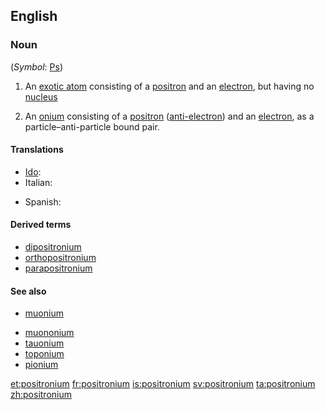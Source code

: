 ==English==

===Noun===
{{wikipedia}}
{{en-noun|pl2=positronia}} (''Symbol'': [[Ps]])

# {{physics|chemistry}} An [[exotic atom]] consisting of a [[positron]] and an [[electron]], but having no [[nucleus]]
# {{physics}} An [[onium]] consisting of a [[positron]] ([[anti-electron]]) and an [[electron]], as a particle&ndash;anti-particle bound pair.

====Translations====
{{trans-top|exotic atom}}
* [[Ido]]: {{t|io|positronio}}
* Italian: {{t-|it|positronio|m}}
{{trans-mid}}
* Spanish: {{t+|es|positronio|m}}
{{trans-bottom}}

====Derived terms====
{{sense|exotic atom}}
* [[dipositronium]]
* [[orthopositronium]]
* [[parapositronium]]

====See also====
{{sense|exotic atom}}
* [[muonium]]

{{sense|onium}}
* [[muononium]]
* [[tauonium]]
* [[toponium]]
* [[pionium]]

[[et:positronium]]
[[fr:positronium]]
[[is:positronium]]
[[sv:positronium]]
[[ta:positronium]]
[[zh:positronium]]